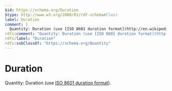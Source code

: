 ```yaml
---
$id: https://schema.org/Duration
$type: http://www.w3.org/2000/01/rdf-schema#Class
label: Duration
comment: |
  Quantity: Duration (use [ISO 8601 duration format](http://en.wikipedia.org/wiki/ISO_8601)).
rdfs:comment: "Quantity: Duration (use [ISO 8601 duration format](http://en.wikipedia.org/wiki/ISO_8601))."
rdfs:label: "Duration"
rdfs:subClassOf: "https://schema.org/Quantity"
---
```


# Duration

Quantity: Duration (use [ISO 8601 duration format](http://en.wikipedia.org/wiki/ISO_8601)).

